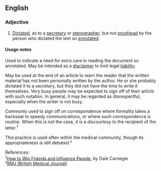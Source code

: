 ==English==

===Adjective===
{{en-adj|-}}

# {{label|en|idiomatic}} [[dictated|Dictated]], as to a [[secretary]] or [[stenographer]], but not [[proofread]] by the person who dictated the text so [[annotated]].

====Usage notes====
Used to indicate a need for extra care in reading the document so annotated. May be intended as a [[disclaimer]] to limit legal [[liability]].

May be used at the end of an article to warn the reader that the written material has not been personally written by the author. He or she probably dictated it to a secretary, but they did not have the time to write it themselves. Very busy people may be expected to sign off of their article with such notation. In general, it may be regarded as disrespectful, especially when the writer is not busy.

Commonly used to sign off on correspondence where formality takes a backseat to speedy communications, or where such correspondence is routine. When this is not the case, it is a discourtesy to the recipient of the letter.<sup>1</sup>

This practice is used often within the medical community, though its appropriateness is still debated.²

References:<br>
<sup>1</sup>[http://search.barnesandnoble.com/booksearch/isbninquiry.asp?z=y&ean=9780671723651&displayonly=EXC How to Win Friends and Influence People], by Dale Carnegie<br>
²[http://www.bmj.com/cgi/content/full/323/7310/448 BMJ (British Medical Journal)]